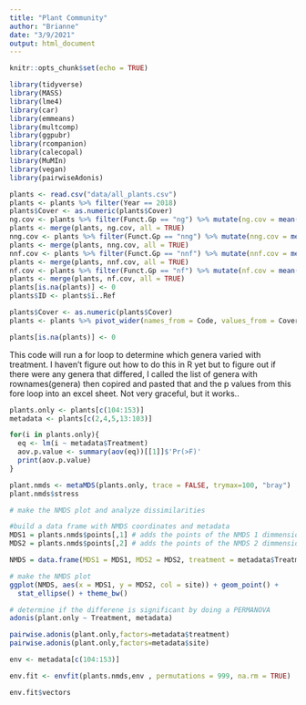 ```yaml
---
title: "Plant Community"
author: "Brianne"
date: "3/9/2021"
output: html_document
---
```


```r
knitr::opts_chunk$set(echo = TRUE)
```

```r
library(tidyverse)
library(MASS)
library(lme4)
library(car)
library(emmeans)
library(multcomp)
library(ggpubr)
library(rcompanion)
library(calecopal)
library(MuMIn)
library(vegan)
library(pairwiseAdonis)
```

```r
plants <- read.csv("data/all_plants.csv")
plants <- plants %>% filter(Year == 2018) 
plants$Cover <- as.numeric(plants$Cover)
ng.cov <- plants %>% filter(Funct.Gp == "ng") %>% mutate(ng.cov = mean(Cover))
plants <- merge(plants, ng.cov, all = TRUE)
nng.cov <- plants %>% filter(Funct.Gp == "nng") %>% mutate(nng.cov = mean(Cover))
plants <- merge(plants, nng.cov, all = TRUE)
nnf.cov <- plants %>% filter(Funct.Gp == "nnf") %>% mutate(nnf.cov = mean(Cover))
plants <- merge(plants, nnf.cov, all = TRUE)
nf.cov <- plants %>% filter(Funct.Gp == "nf") %>% mutate(nf.cov = mean(Cover))
plants <- merge(plants, nf.cov, all = TRUE)
plants[is.na(plants)] <- 0
plants$ID <- plants$ï..Ref

plants$Cover <- as.numeric(plants$Cover)
plants <- plants %>% pivot_wider(names_from = Code, values_from = Cover, values_fn = list(Cover = mean))

plants[is.na(plants)] <- 0

```
This code will run a for loop to determine which genera varied with treatment. I haven't figure out how to do this in R yet but to figure out if there were any genera that differed, I called the list of genera with rownames(genera) then copired and pasted that and the p values from this fore loop into an excel sheet. Not very graceful, but it works..
```r

plants.only <- plants[c(104:153)]
metadata <- plants[c(2,4,5,13:103)]

for(i in plants.only){
  eq <- lm(i ~ metadata$Treatment)
  aov.p.value <- summary(aov(eq))[[1]]$'Pr(>F)'
  print(aov.p.value)
} 
```

```r
plant.nmds <- metaMDS(plants.only, trace = FALSE, trymax=100, "bray")
plant.nmds$stress 

# make the NMDS plot and analyze dissimilarities 

#build a data frame with NMDS coordinates and metadata 
MDS1 = plants.nmds$points[,1] # adds the points of the NMDS 1 dimmension
MDS2 = plants.nmds$points[,2] # adds the points of the NMDS 2 dimmension

NMDS = data.frame(MDS1 = MDS1, MDS2 = MDS2, treatment = metadata$Treatment, site = metadata$Site) # this builds a dataframe with the NMDS dimmensions, treatment, site, and burn year 

# make the NMDS plot
ggplot(NMDS, aes(x = MDS1, y = MDS2, col = site)) + geom_point() + 
  stat_ellipse() + theme_bw()

# determine if the differene is significant by doing a PERMANOVA
adonis(plant.only ~ Treatment, metadata) 

pairwise.adonis(plant.only,factors=metadata$treatment)
pairwise.adonis(plant.only,factors=metadata$site)

env <- metadata[c(104:153)]

env.fit <- envfit(plants.nmds,env , permutations = 999, na.rm = TRUE)

env.fit$vectors

```